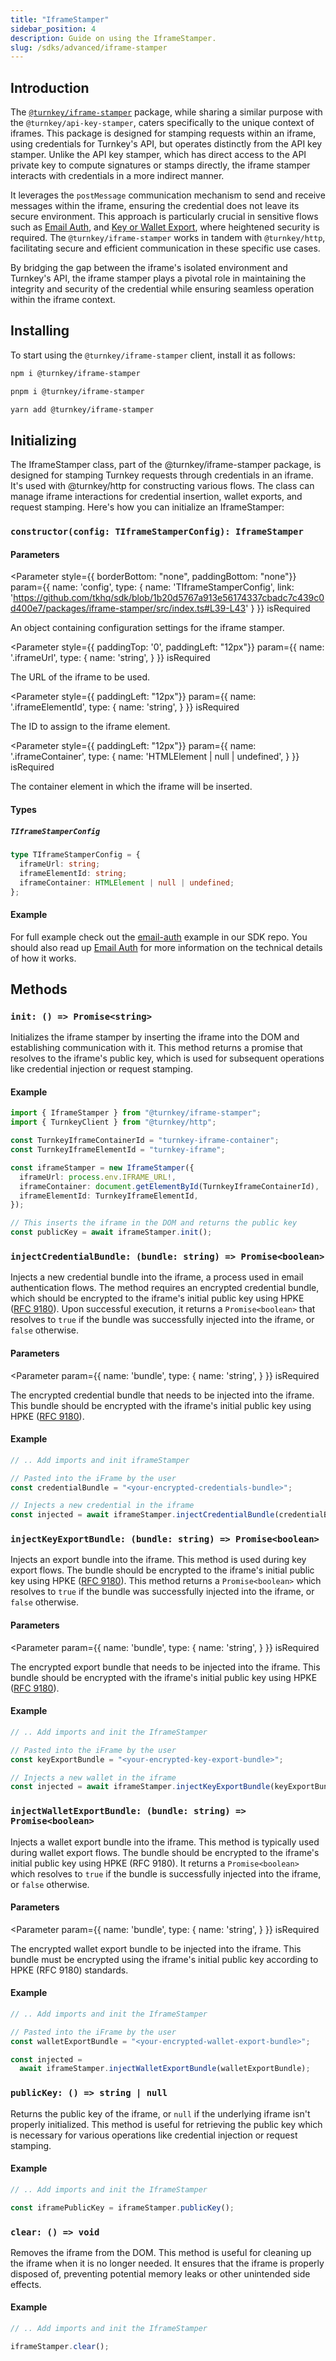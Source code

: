 ```yaml
---
title: "IframeStamper"
sidebar_position: 4
description: Guide on using the IframeStamper.
slug: /sdks/advanced/iframe-stamper
---
```



## Introduction

The [`@turnkey/iframe-stamper`](https://www.npmjs.com/package/@turnkey/iframe-stamper) package, while sharing a similar purpose with the `@turnkey/api-key-stamper`, caters specifically to the unique context of iframes.
This package is designed for stamping requests within an iframe, using credentials for Turnkey's API, but operates distinctly from the API key stamper.
Unlike the API key stamper, which has direct access to the API private key to compute signatures or stamps directly, the iframe stamper interacts
with credentials in a more indirect manner.

It leverages the `postMessage` communication mechanism to send and receive messages within the iframe, ensuring the credential does not leave its secure environment.
This approach is particularly crucial in sensitive flows such as [Email Auth](/features/email-auth), and [Key or Wallet Export](/features/export-wallets), where heightened security is required.
The `@turnkey/iframe-stamper` works in tandem with `@turnkey/http`, facilitating secure and efficient communication in these specific use cases.

By bridging the gap between the iframe's isolated environment and Turnkey's API, the iframe stamper plays a pivotal role in maintaining the
integrity and security of the credential while ensuring seamless operation within the iframe context.

## Installing

To start using the `@turnkey/iframe-stamper` client, install it as follows:

<Tabs>
  <TabItem value="npm" label="npm" default>

```bash
npm i @turnkey/iframe-stamper
```

  </TabItem>
  <TabItem value="pnpm" label="pnpm">

```bash
pnpm i @turnkey/iframe-stamper
```

  </TabItem>
  <TabItem value="yarn" label="yarn">

```bash
yarn add @turnkey/iframe-stamper
```

  </TabItem>
</Tabs>

## Initializing

The IframeStamper class, part of the @turnkey/iframe-stamper package, is designed for stamping Turnkey requests through credentials in an iframe.
It's used with @turnkey/http for constructing various flows. The class can manage iframe interactions for credential insertion, wallet exports,
and request stamping. Here's how you can initialize an IframeStamper:

### `constructor(config: TIframeStamperConfig): IframeStamper`

#### Parameters

<Parameter
  style={{ borderBottom: "none", paddingBottom: "none"}}
  param={{
    name: 'config',
    type: {
      name: 'TIframeStamperConfig',
      link: 'https://github.com/tkhq/sdk/blob/1b20d5767a913e56174337cbadc7c439c0d400e7/packages/iframe-stamper/src/index.ts#L39-L43'
    }
  }}
  isRequired
>

An object containing configuration settings for the iframe stamper.

</Parameter>

<Parameter
  style={{ paddingTop: '0', paddingLeft: "12px"}}
  param={{
    name: '.iframeUrl',
    type: {
      name: 'string',
    }
  }}
  isRequired
>

The URL of the iframe to be used.

</Parameter>

<Parameter
  style={{ paddingLeft: "12px"}}
  param={{
    name: '.iframeElementId',
    type: {
      name: 'string',
    }
  }}
  isRequired
>

The ID to assign to the iframe element.

</Parameter>

<Parameter
  style={{ paddingLeft: "12px"}}
  param={{
    name: '.iframeContainer',
    type: {
      name: 'HTMLElement | null | undefined',
    }
  }}
  isRequired
>

The container element in which the iframe will be inserted.

</Parameter>

#### Types

##### `TIframeStamperConfig`

```ts
type TIframeStamperConfig = {
  iframeUrl: string;
  iframeElementId: string;
  iframeContainer: HTMLElement | null | undefined;
};
```

#### Example

For full example check out the [email-auth](https://github.com/tkhq/sdk/tree/main/examples/email-auth) example in our SDK repo. You should also
read up [Email Auth](/features/email-auth) for more information on the technical details of how it works.

## Methods

### `init: () => Promise<string>`

Initializes the iframe stamper by inserting the iframe into the DOM and establishing communication with it.
This method returns a promise that resolves to the iframe's public key, which is used for subsequent operations like credential injection or request stamping.

#### Example

```ts
import { IframeStamper } from "@turnkey/iframe-stamper";
import { TurnkeyClient } from "@turnkey/http";

const TurnkeyIframeContainerId = "turnkey-iframe-container";
const TurnkeyIframeElementId = "turnkey-iframe";

const iframeStamper = new IframeStamper({
  iframeUrl: process.env.IFRAME_URL!,
  iframeContainer: document.getElementById(TurnkeyIframeContainerId),
  iframeElementId: TurnkeyIframeElementId,
});

// This inserts the iframe in the DOM and returns the public key
const publicKey = await iframeStamper.init();
```

### `injectCredentialBundle: (bundle: string) => Promise<boolean>`

Injects a new credential bundle into the iframe, a process used in email authentication flows.
The method requires an encrypted credential bundle, which should be encrypted to the iframe's initial public key using HPKE ([RFC 9180](https://www.rfc-editor.org/rfc/rfc9180.html)).
Upon successful execution, it returns a `Promise<boolean>` that resolves to `true` if the bundle was successfully injected into the iframe, or `false` otherwise.

#### Parameters

<Parameter
  param={{
    name: 'bundle',
    type: {
      name: 'string',
    }
  }}
  isRequired
>

The encrypted credential bundle that needs to be injected into the iframe. This bundle should be encrypted with the iframe's initial public key using HPKE ([RFC 9180](https://www.rfc-editor.org/rfc/rfc9180.html)).

</Parameter>

#### Example

```ts
// .. Add imports and init iframeStamper

// Pasted into the iFrame by the user
const credentialBundle = "<your-encrypted-credentials-bundle>";

// Injects a new credential in the iframe
const injected = await iframeStamper.injectCredentialBundle(credentialBundle);
```

### `injectKeyExportBundle: (bundle: string) => Promise<boolean>`

Injects an export bundle into the iframe. This method is used during key export flows. The bundle should be encrypted to the iframe's initial public key using HPKE ([RFC 9180](https://www.rfc-editor.org/rfc/rfc9180.html)). This method returns a `Promise<boolean>` which resolves to `true` if the bundle was successfully injected into the iframe, or `false` otherwise.

#### Parameters

<Parameter
  param={{
    name: 'bundle',
    type: {
      name: 'string',
    }
  }}
  isRequired
>

The encrypted export bundle that needs to be injected into the iframe. This bundle should be encrypted with the iframe's initial public key using HPKE ([RFC 9180](https://www.rfc-editor.org/rfc/rfc9180.html)).

</Parameter>

#### Example

```ts
// .. Add imports and init the IframeStamper

// Pasted into the iFrame by the user
const keyExportBundle = "<your-encrypted-key-export-bundle>";

// Injects a new wallet in the iframe
const injected = await iframeStamper.injectKeyExportBundle(keyExportBundle);
```

### `injectWalletExportBundle: (bundle: string) => Promise<boolean>`

Injects a wallet export bundle into the iframe. This method is typically used during wallet export flows. The bundle should be encrypted to the iframe's initial public key using HPKE (RFC 9180). It returns a `Promise<boolean>` which resolves to `true` if the bundle is successfully injected into the iframe, or `false` otherwise.

#### Parameters

<Parameter
  param={{
    name: 'bundle',
    type: {
      name: 'string',
    }
  }}
  isRequired
>

The encrypted wallet export bundle to be injected into the iframe. This bundle must be encrypted using the iframe's initial public key according to HPKE (RFC 9180) standards.

</Parameter>

#### Example

```ts
// .. Add imports and init the IframeStamper

// Pasted into the iFrame by the user
const walletExportBundle = "<your-encrypted-wallet-export-bundle>";

const injected =
  await iframeStamper.injectWalletExportBundle(walletExportBundle);
```

### `publicKey: () => string | null`

Returns the public key of the iframe, or `null` if the underlying iframe isn't properly initialized. This method is useful for retrieving the public key which is necessary for various operations like credential injection or request stamping.

#### Example

```ts
// .. Add imports and init the IframeStamper

const iframePublicKey = iframeStamper.publicKey();
```

### `clear: () => void`

Removes the iframe from the DOM. This method is useful for cleaning up the iframe when it is no longer needed. It ensures that the iframe is properly disposed of, preventing potential memory leaks or other unintended side effects.

#### Example

```ts
// .. Add imports and init the IframeStamper

iframeStamper.clear();
```
